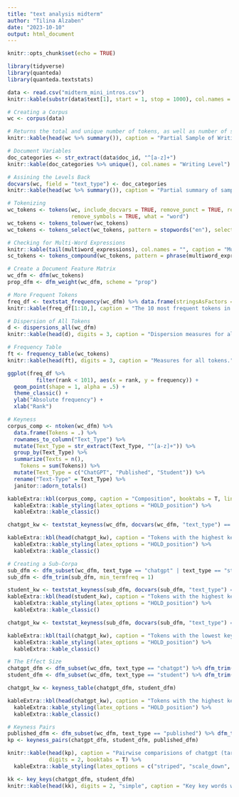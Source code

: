 ```yaml
---
title: "text analysis midterm"
author: "Tilina Alzaben"
date: "2023-10-10"
output: html_document
---
```


```r
knitr::opts_chunk$set(echo = TRUE)
```

```r
library(tidyverse)
library(quanteda)
library(quanteda.textstats)
```

```r
data <- read.csv("midterm_mini_intros.csv")
knitr::kable(substr(data$text[1], start = 1, stop = 1000), col.names = "Sample of Text")
```
```r
# Creating a Corpus 
wc <- corpus(data)

# Returns the total and unique number of tokens, as well as number of sentences.
knitr::kable(head(wc %>% summary()), caption = "Partial Sample of Writing Corpus.")
```

```r
# Document Variables 
doc_categories <- str_extract(data$doc_id, "^[a-z]+")
knitr::kable(doc_categories %>% unique(), col.names = "Writing Level")

# Assining the Levels Back
docvars(wc, field = "text_type") <- doc_categories
knitr::kable(head(wc %>% summary()), caption = "Partial summary of sample corpus.")
```

```r
# Tokenizing 
wc_tokens <- tokens(wc, include_docvars = TRUE, remove_punct = TRUE, remove_numbers = TRUE, 
                    remove_symbols = TRUE, what = "word")
wc_tokens <- tokens_tolower(wc_tokens)
wc_tokens <- tokens_select(wc_tokens, pattern = stopwords("en"), selection = "remove")
```

```r
# Checking for Multi-Word Expressions
knitr::kable(tail(multiword_expressions), col.names = "", caption = "Multi-word expressions.")
sc_tokens <- tokens_compound(wc_tokens, pattern = phrase(multiword_expressions))
```


```r
# Create a Document Feature Matrix
wc_dfm <- dfm(wc_tokens)
prop_dfm <- dfm_weight(wc_dfm, scheme = "prop")
```

```r
# More Frequent Tokens
freq_df <- textstat_frequency(wc_dfm) %>% data.frame(stringsAsFactors = F)
knitr::kable(freq_df[1:10,], caption = "The 10 most frequent tokens in the sample corpus.")
```

```r
# Dispersion of All Tokens
d <- dispersions_all(wc_dfm)
knitr::kable(head(d), digits = 3, caption = "Dispersion measures for all tokens.", "simple")

# Frequency Table
ft <- frequency_table(wc_tokens)
knitr::kable(head(ft), digits = 3, caption = "Measures for all tokens.", "simple")

ggplot(freq_df %>% 
         filter(rank < 101), aes(x = rank, y = frequency)) +
  geom_point(shape = 1, alpha = .5) +
  theme_classic() +
  ylab("Absolute frequency") +
  xlab("Rank")
```
```r
# Keyness
corpus_comp <- ntoken(wc_dfm) %>% 
  data.frame(Tokens = .) %>%
  rownames_to_column("Text_Type") %>%
  mutate(Text_Type = str_extract(Text_Type, "^[a-z]+")) %>%
  group_by(Text_Type) %>%
  summarize(Texts = n(),
    Tokens = sum(Tokens)) %>%
  mutate(Text_Type = c("ChatGPT", "Published", "Student")) %>%
  rename("Text-Type" = Text_Type) %>%
  janitor::adorn_totals()

kableExtra::kbl(corpus_comp, caption = "Composition", booktabs = T, linesep = "") %>%
  kableExtra::kable_styling(latex_options = "HOLD_position") %>%
  kableExtra::kable_classic()
```
```r
chatgpt_kw <- textstat_keyness(wc_dfm, docvars(wc_dfm, "text_type") == "chatgpt", measure = "lr")

kableExtra::kbl(head(chatgpt_kw), caption = "Tokens with the highest keyness values in ChatGPT text-type compared to the rest of the sample corpus.", booktabs = T, linesep = "", digits = 2) %>%
  kableExtra::kable_styling(latex_options = "HOLD_position") %>%
  kableExtra::kable_classic()
```

```r
# Creating a Sub-Corpa
sub_dfm <- dfm_subset(wc_dfm, text_type == "chatgpt" | text_type == "student")
sub_dfm <- dfm_trim(sub_dfm, min_termfreq = 1)

student_kw <- textstat_keyness(sub_dfm, docvars(sub_dfm, "text_type") == "student", measure = "lr")
kableExtra::kbl(head(student_kw), caption = "Tokens with the highest keyness values in student text-type when compared to ChatGPT text-type.", booktabs = T, linesep = "", digits = 2) %>%
  kableExtra::kable_styling(latex_options = "HOLD_position") %>%
  kableExtra::kable_classic()
```

```r
chatgpt_kw <- textstat_keyness(sub_dfm, docvars(sub_dfm, "text_type") == "chatgpt", measure = "lr")

kableExtra::kbl(tail(chatgpt_kw), caption = "Tokens with the lowest keyness values in the ChatGPT text-type when compared to the Student text-type.", booktabs = T, linesep = "", digits = 2) %>%
  kableExtra::kable_styling(latex_options = "HOLD_position") %>%
  kableExtra::kable_classic()
```

```r
# The Effect Size
chatgpt_dfm <- dfm_subset(wc_dfm, text_type == "chatgpt") %>% dfm_trim(min_termfreq = 1)
student_dfm <- dfm_subset(wc_dfm, text_type == "student") %>% dfm_trim(min_termfreq = 1)

chatgpt_kw <- keyness_table(chatgpt_dfm, student_dfm)

kableExtra::kbl(head(chatgpt_kw), caption = "Tokens with the highest keyness values in the ChatGPT text-type when compared to the Student text-type.", booktabs = T, linesep = "", digits = 2) %>%
  kableExtra::kable_styling(latex_options = "HOLD_position") %>%
  kableExtra::kable_classic()
```

```r
# Keyness Pairs
published_dfm <- dfm_subset(wc_dfm, text_type == "published") %>% dfm_trim(min_termfreq = 1)
kp <- keyness_pairs(chatgpt_dfm, student_dfm, published_dfm)

knitr::kable(head(kp), caption = "Pairwise comparisions of chatgpt (target) vs. student (reference), chatgpt (target) vs. published (reference), and student (target) vs. published (reference).", 
             digits = 2, booktabs = T) %>% 
  kableExtra::kable_styling(latex_options = c("striped", "scale_down", "HOLD_position"))
```
```r
kk <- key_keys(chatgpt_dfm, student_dfm)
knitr::kable(head(kk), digits = 2, "simple", caption = "Key key words when comparing ChatGPT text-type to the Student text-type.")
```



